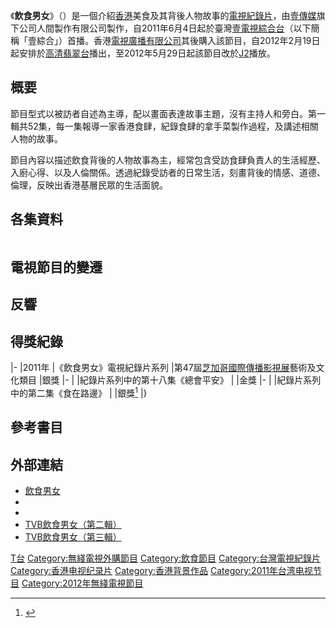 {{電視節目信息框
| 颜色       = #C6C9FF
| 名稱       = 飲食男女
| 原名       = {{lang|en|''May Food Keep Us Together''}}
| 圖片       = [[file:May_food_keep_us_together_title.jpg|300px]]
| 圖片說明   = 《台灣壹百種味道》開場
| 類型       = 美食及人物紀錄片節目
| 演出       = 各集餐廳負責人和餐廳顧客等
| 主持       = 
| 製作人     = [[人間製作有限公司|人間製作有限公司]]
| 製作公司   = 
| 國家       = {{TWN}}、{{HK}}
| 語言       = [[粵語|粵語]]、[[國語|國語]]、[[英語|英語]]（視節目需求）
| 字幕       = [[中文|中文]]
| 旁白       = 
| 標語       = 「酸甜苦辣，百味人間，穿梭欲望都市，尋找人情滋味 -《飲食男女》。」
| 季數       = 共1季
| 集數       = 52
| 每集長     = 30分鐘（含一節[[廣告|廣告]]）
| 電視台     = [[壹電視綜合台|壹電視綜合台]]
| 視頻制式   = [[720p|720p]][[高畫質電視|高畫質電視]]
| 機位       = [[佳能|Canon]] 
| 播出國家    = {{TWN}}
| 開始       = 2011年6月4日
| 結束      = 2012年6月30日
| 頻道1     =[[高清翡翠台|高清翡翠台]]
| 播出國家1    = {{HK}}
| 開始1     =2012年2月19日
| 結束1     =2012年5月20日（第一輯）
| 頻道2     =[[J2|J2]]
| 播出國家2    = {{HK}}
| 開始2     =2012年5月29日
| 結束2     =2013年1月22日（第二輯）<br>2013年10月2日－2014年2月26日（第三輯）
| 官方網站   = http://www.peoplesproduction.hk/etw 
}}
{{Portalbox|飲食|電視}}

《'''飲食男女'''》（{{lang-en|'''May Food Keep Us Together'''}}）是一個介紹[[香港|香港]]美食及其背後人物故事的[[電視|電視]][[紀錄片|紀錄片]]，由[[壹傳媒|壹傳媒]]旗下公司人間製作有限公司製作，自2011年6月4日起於臺灣[[壹電視綜合台|壹電視綜合台]]（以下簡稱「壹綜合」）首播。香港[[電視廣播有限公司|電視廣播有限公司]]其後購入該節目，自2012年2月19日起安排於[[高清翡翠台|高清翡翠台]]播出，至2012年5月29日起該節目改於[[J2|J2]]播放。

== 概要 ==
節目型式以被訪者自述為主導，配以畫面表達故事主題，沒有主持人和旁白。第一輯共52集，每一集報導一家香港食肆，紀錄食肆的拿手菜製作過程，及講述相關人物的故事。
 
節目內容以描述飲食背後的人物故事為主，經常包含受訪食肆負責人的生活經歷、入廚心得、以及人倫關係。透過紀錄受訪者的日常生活，刻畫背後的情感、道德、倫理，反映出香港基層民眾的生活面貌。

== 各集資料 ==
{| border="2" cellpadding="10" cellspacing="1" style="width:60%;"
|- style="background: #f9f9f9;font-size:95%; border: 1px #aaa solid; border-collapse: collapse;"
|- bgcolor="#B0C4DE" align="center"
!width=10%|集數
!節目名稱
!width=30%|店舖
!width=20%|食物
|-
|align=center| 01 ||align=center| '''與蛇共舞''' || 蛇王協 (深水埗) || 蛇羹、蛇宴
|- 
|align=center| 02 ||align=center| '''食在路邊''' ||祥正海鮮飯店 (灣仔) || 港式海鮮
|-
|align=center| 03 ||align=center| '''水滾茶靚''' || [[信興酒樓|信興酒樓]] (深水埗) || 點心
|-
|align=center| 04 ||align=center| '''咖啡人生''' || 榮陽 || 咖啡
|-  
|align=center| 05 ||align=center| '''叁去壹''' || 叁去壹 (西環) || 點心
|-
|align=center| 06 ||align=center| '''老實糖水''' ||佳佳甜品 (佐敦) || 糖水
|-
|align=center| 07 ||align=center| '''盆滿缽滿''' || 屏山盆菜 (元朗) || 圍村盆菜
|-
|align=center| 08 ||align=center| '''回家百利好''' || 百利冰室 (西灣河) || 茶餐廳
|-
|align=center| 09 ||align=center| '''百轉紅廚房''' || 紅廚 (元朗) || 中式私房菜
|-
|align=center| 10 ||align=center| '''麵店不關門''' || 盛記麵家 (沙田) || 廣東麵食
|-
|align=center| 11 ||align=center| '''火鳳凰''' || 裕記大飯店 (深井) || 燒鵝
|-
|align=center| 12 ||align=center| '''豆腐佬係我''' || 珍香園 (西灣河) || 豆腐
|-
|align=center| 13 ||align=center| '''牛雜大佬''' || 水記大牌檔 || 牛雜、牛腩麵
|-
|align=center| 14 ||align=center| '''大同人月圓''' || 大同餅家 (元朗) || 月餅
|-
|align=center| 15 ||align=center| '''炭燒五層樓''' || 陳六記飯店 (上水) || 燒臘
|-
|align=center| 16 ||align=center| '''老畢的故事''' || 京香餃 (半山)<br>（'''已結業'''） || 山東餃子
|-
|align=center| 17 ||align=center| '''拍檔再見''' || 金島 (尖沙咀) || 潮州菜
|-
|align=center| 18 ||align=center| '''總會平安''' || 郭錦記餅店 (長洲) || 傳統平安包
|-
|align=center| 19 ||align=center| '''緣繫蘭香''' || 蘭香麵家 (尖沙咀) || 牛百頁、雞腸麵
|-
|align=center| 20 ||align=center| '''黑色幽默''' || 太平館餐廳 (油麻地) || 豉油西餐
|-
|align=center| 21 ||align=center| '''造麵有時''' || 士林台灣麵 (元朗) || 台灣牛肉麵
|-
|align=center| 22 ||align=center| '''剛柔竹昇麵''' || 劉森記麵家 (深水埗) || 竹昇麵
|-
|align=center| 23 ||align=center| '''越南式溫飽與幸福''' || 華順越南餐廳 (北角) || 越南菜
|-
|align=center| 24 ||align=center| '''奶茶回甘時''' || 鄭記士多 (深井) || 港式奶茶
|-
|align=center| 25 ||align=center| '''回鍋懷舊菜''' || 得龍大飯店 (新蒲崗)|| 中式懷舊菜
|-
|align=center| 26 ||align=center| '''滾滾樂手''' || 百利火鍋 (太子) || 港式火鍋
|-
|align=center| 27 ||align=center| '''無冤不成夫妻檔''' || 陳泗記 (中環) || 大牌檔
|-
|align=center| 28 ||align=center| '''情暖潮州冷''' || 陵發潮州 (旺角) || 潮州打冷
|-
|align=center| 29 ||align=center| '''Jam出百味人生''' || YVES || 果醬
|-
|align=center| 30 ||align=center| '''不散筵席''' || 大來東南 || 辦桌外燴
|-
|align=center| 31 ||align=center| '''順流逆流''' || 信記避風塘 (銅鑼灣) || 避風塘海鮮
|-
|align=center| 32 ||align=center| '''夕陽餅香''' || 瑞香園餅家 (鯉魚門) || 傳統中式餅食
|-
|align=center| 33 ||align=center| '''法式開心大廚''' || Chez Les Copains (西貢) || 法國菜
|-
|align=center| 34 ||align=center| '''塔門遊子''' || 靚粥工房 (佐敦) || 粥品、海鮮
|-
|align=center| 35 ||align=center| '''和味‧喜八''' || 喜八 (中環) || 日本菜
|-
|align=center| 36 ||align=center| '''難為車仔麵''' || 華記小食店 (青衣) || 車仔麵
|-
|align=center| 37 ||align=center| '''小城蛋撻''' || 豪華餅家 (九龍城) || 蛋撻
|-
|align=center| 38 ||align=center| '''後生仔煎包''' || 上海生煎皇 (旺角) || 上海生煎包
|-
|align=center| 39 ||align=center| '''手打魚蛋腳踏車''' || 夏銘記麵家 (油麻地)<br>（'''已結業'''） || 魚蛋
|-
|align=center| 40 ||align=center| '''食足三代''' || 妹記生滾粥品 (旺角) || 廣式生滾粥
|-
|align=center| 41 ||align=center| '''廚房半邊天''' || 珠記 (鴨脷州) || 海鮮、小炒
|-
|align=center| 42 ||align=center| '''味出杭州''' || 杭州酒家 (灣仔) || 杭州菜
|-
|align=center| 43 ||align=center| '''種出美味色彩''' || 有心機農場 (打鼓嶺) || 有機蔬菜
|-
|align=center| 44 ||align=center| '''法國大廚回小鄉''' || 龍記飲食 (粉嶺) || 法國私房菜
|-
|align=center| 45 ||align=center| '''圍村街坊味''' || 雄記 (新蒲崗) || 大牌檔
|-
|align=center| 46 ||align=center| '''兄弟不怕熊爐火''' || 樂意餐廳 (灣仔)<br>（'''已結業'''） || 牛排
|-
|align=center| 47 ||align=center| '''左青龍右大廚''' || 九龍居 (土瓜灣) || 港式小炒
|-
|align=center| 48 ||align=center| '''家香娘惹菜''' || 娘惹廚房 (屯門) || 印尼菜
|-
|align=center| 49 ||align=center| '''此日期前最佳''' || 聯記號 (上環) || 雲南野生菌
|-
|align=center| 50 ||align=center| '''泰菜傳香''' || 昭拍耶 (九龍城) || 泰國菜
|-
|align=center| 51 ||align=center| '''流浮海上鮮''' ||歡樂海鮮酒家 (流浮山) || 海鮮
|-
|align=center| 52 ||align=center| '''情牽米線''' || 雲南人家 (新蒲崗) || 雲南小吃
|-
|}

== 電視節目的變遷 ==

{{電視節目的變遷
|寬度=
|電視台={{flagicon|Taiwan}}台灣[[壹電視綜合台|壹電視綜合台]]|
|播放檔次=星期日21:30－22:00
|節目名稱=飲食男女<br />（2011年6月4日 - 2012年6月30日）
|上一節目=[[上一節目|上一節目]]<br />（YYYY年MM月DD日 - YYYY年MM月DD日）
|下一節目=[[下一節目|下一節目]]<br />（YYYY年MM月DD日 - YYYY年MM月DD日）
}}

{{電視節目的變遷
|寬度=
|電視台={{flagicon|USA}} 三藩市[[KTSF|KTSF 26]]
|播放檔次=[[播放檔次名稱|播放檔次名稱]]
|節目名稱=飲食男女<br />（YYYY年MM月DD日 - YYYY年MM月DD日）
|上一節目=[[上一節目|上一節目]]<br />（YYYY年MM月DD日 - YYYY年MM月DD日）
|下一節目=[[下一節目|下一節目]]<br />（YYYY年MM月DD日 - YYYY年MM月DD日）
}}

{{電視節目的變遷
|電視台={{flagicon|Hong Kong}}香港 [[TVB|TVB]] [[高清翡翠台|高清翡翠台]]
|播放檔次=星期日17:55－18:30
|節目名稱=飲食男女（第一輯）<br />（2012年2月19日－2012年5月20日）
|上一節目=[[Rick_Stein遠東美食遊|Rick Stein遠東美食遊]]<br />（2012年1月8日 - 2012年2月12日）<br /><small>（17:30－18:30）</small>
|下一節目=[[大城小廚美國行|大城小廚美國行]]<br />（2012年5月27日 - 2012年7月1日）<br /><small>（17:30－18:30）</small>
|2電視台={{flagicon|Hong Kong}}香港 [[TVB|TVB]] [[J2|J2]]
|2播放檔次=星期二21:30－22:00
|2節目名稱=飲食男女（第二輯）<br />（2012年5月29日 - 2013年1月22日）
|2上一節目=星期一至五<br />[[七龍珠_(動畫)|龍珠]]<br />（2011年10月8日－2012年5月25日）
|2下一節目=[[麵對麵|麵對麵]]<br />（2013年1月29日 - 2013年5月14日）
|3電視台={{flagicon|Hong Kong}}香港 [[TVB|TVB]] [[J2|J2]]
|3播放檔次=星期三21:30－22:00
|3節目名稱=飲食男女（第三輯）<br />（2013年10月2日 - 2014年2月26日）
|3上一節目=[[阿蘇出駕|阿蘇出駕]]<br />（2013年3月6日－2013年9月25日）
|3下一節目=[[本土味|本土味]]<br />（2014年3月5日－2014年5月7日）
}}

{{電視節目的變遷
|寬度=
|電視台={{flagicon|Singapore}}新加坡[[Mio_TV_佳樂台|Mio TV 佳樂台]]
|播放檔次=[[播放檔次名稱|播放檔次名稱]]
|節目名稱=飲食男女<br />（YYYY年MM月DD日 - YYYY年MM月DD日）
|上一節目=[[上一節目|上一節目]]<br />（YYYY年MM月DD日 - YYYY年MM月DD日）
|下一節目=[[下一節目|下一節目]]<br />（YYYY年MM月DD日 - YYYY年MM月DD日）
}}

{{電視節目的變遷
|寬度=
|電視台={{flagicon|Malaysia}}馬來西亞[[Astro_(Quan_Jia_HD)|Astro (Quan Jia HD)]]
|播放檔次=[[播放檔次名稱|播放檔次名稱]]
|節目名稱=飲食男女<br />（YYYY年MM月DD日 - YYYY年MM月DD日）
|上一節目=[[上一節目|上一節目]]<br />（YYYY年MM月DD日 - YYYY年MM月DD日）
|下一節目=[[下一節目|下一節目]]<br />（YYYY年MM月DD日 - YYYY年MM月DD日）
}}

== 反響 ==


== 得獎紀錄 ==
{{awards table}}
|-
|2011年
|《飲食男女》電視紀錄片系列
|第47屆[[芝加哥國際傳播影視展|芝加哥國際傳播影視展]]藝術及文化類目
|銀獎
|-
|
|紀錄片系列中的第十八集《總會平安》
|
|金獎
|-
|
|紀錄片系列中的第二集《食在路邊》
|
|銀獎<ref>{{Cite web |url=http://cinemachicago.org/intercom/winners_2011.php |title=第47屆芝加哥國際傳播影視展 |access-date=2012-03-27 |archive-date=2012-07-07 |archive-url=https://archive.is/20120707132150/http://cinemachicago.org/intercom/winners_2011.php |dead-url=no }}</ref>
|}

== 參考書目 ==
{{reflist}}

== 外部連結 ==
* [https://web.archive.org/web/20150924070914/http://www.peoplesproduction.hk/etw/ 飲食男女]
* {{facebook|MayFoodKeepUsTogether|飲食男女}}
* {{facebook|PeoplesProduction|人間製作}}
* [http://programme.tvb.com/foodandtravel/mayfoodkeepustogether2 TVB飲食男女（第二輯）] {{Wayback|url=http://programme.tvb.com/foodandtravel/mayfoodkeepustogether2 |date=20191203144133 }}
* [http://programme.tvb.com/foodandtravel/mayfoodkeepustogether3 TVB飲食男女（第三輯）] {{Wayback|url=http://programme.tvb.com/foodandtravel/mayfoodkeepustogether3 |date=20170803010548 }}

{{壹電視自製節目}}
[[Category:壹電視節目|T台]]
[[Category:無綫電視外購節目|Category:無綫電視外購節目]]
[[Category:飲食節目|Category:飲食節目]]
[[Category:台灣電視紀錄片|Category:台灣電視紀錄片]]
[[Category:香港电视纪录片|Category:香港电视纪录片]]
[[Category:香港背景作品|Category:香港背景作品]]
[[Category:2011年台湾电视节目|Category:2011年台湾电视节目]]
[[Category:2012年無綫電視節目|Category:2012年無綫電視節目]]
